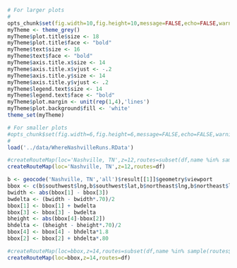 ```r
# For larger plots
#
opts_chunk$set(fig.width=10,fig.height=10,message=FALSE,echo=FALSE,warning=FALSE)
myTheme <- theme_grey()
myTheme$plot.title$size <- 18
myTheme$plot.title$face <- "bold"
myTheme$text$size <- 16
myTheme$text$face <- "bold"
myTheme$axis.title.x$size <- 14
myTheme$axis.title.x$vjust <- -.2
myTheme$axis.title.y$size <- 14
myTheme$axis.title.y$vjust <- .2
myTheme$legend.text$size <- 14
myTheme$legend.text$face <- "bold"
myTheme$plot.margin <- unit(rep(1,4),'lines')
myTheme$plot.background$fill <- 'white'
theme_set(myTheme)

# For smaller plots
#opts_chunk$set(fig.width=6,fig.height=6,message=FALSE,echo=FALSE,warning=FALSE)
#
load('../data/WhereNashvilleRuns.RData')
```

```r
#createRouteMap(loc='Nashville, TN',z=12,routes=subset(df,name %in% sample(routes$name,100)))
createRouteMap(loc='Nashville, TN',z=12,routes=df)
```

```r
b <- geocode('Nashville, TN','all')$result[[1]]$geometry$viewport
bbox <- c(b$southwest$lng,b$southwest$lat,b$northeast$lng,b$northeast$lat)
bwidth <- abs(bbox[1] - bbox[3])
bwdelta <- (bwidth - bwidth*.70)/2
bbox[1] <- bbox[1] + bwdelta
bbox[3] <- bbox[3] - bwdelta
bheight <- abs(bbox[4]-bbox[2])
bhdelta <- (bheight - bheight*.70)/2
bbox[4] <- bbox[4] - bhdelta*1.8
bbox[2] <- bbox[2] + bhdelta*.80

#createRouteMap(loc=bbox,z=14,routes=subset(df,name %in% sample(routes$name,100)))
createRouteMap(loc=bbox,z=14,routes=df)
```
